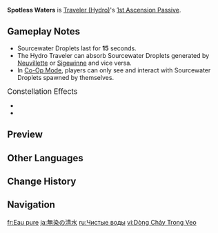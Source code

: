 {{Talent Infobox
|image         = Talent Spotless Waters.png
|character     = Traveler (Hydro)
|type          = 1st Ascension Passive
|info          = After the Dewdrop fired by the Hold Mode of the Aquacrest Saber hits an opponent, a Sourcewater Droplet will be generated near to the Traveler. If the Traveler picks it up, they will restore 7% HP.<br>1 Droplet can be created this way every second, and each use of Aquacrest Saber can create 4 Droplets at most.
|scale_att1    = Max HP
|utility1      = Healing
|utility2      = Sourcewater Droplet
}}
'''Spotless Waters''' is [[Traveler (Hydro)]]'s [[1st Ascension Passive]].

==Gameplay Notes==
* Sourcewater Droplets last for '''15''' seconds.
* The Hydro Traveler can absorb Sourcewater Droplets generated by [[Neuvillette]] or [[Sigewinne]] and vice versa.
* In [[Co-Op Mode]], players can only see and interact with Sourcewater Droplets spawned by themselves.

;<big>Constellation Effects</big>
* {{Talent Note|constellation|1|Swelling Lake}}
* {{Talent Note|constellation|6|Tides of Justice}}

==Preview==
{{Preview|Spotless Waters Preview}}

==Other Languages==
{{Other Languages
|en      = Spotless Waters
|zhs     = 无染的澈水
|zhs_rm  = Wúrǎn de Chèshuǐ
|zht     = 無染的澈水
|zht_rm  = Wúrǎn de Chèshuǐ
|zh_tl   = Clear Untainted Water
|ja      = 無染の清水
|ja_rm   = Musen no Shimizu{{Assumed}}
|ja_tl   = Clear Untainted Water
|ko      = 티 없이 맑은 물
|ko_rm   = 
|ko_tl   = 
|es      = Aguas prístinas
|es_tl   = Pristine Waters
|fr      = Eau pure
|fr_tl   = Pure Water
|ru      = Чистые воды
|ru_tl   = Pure Waters
|th      = Spotless Waters
|vi      = Dòng Chảy Trong Veo
|vi_tl   = 
|de      = Ungetrübtes Wasser
|de_tl   = Untarnished Water
|id      = Spotless Waters
|pt      = Águas Puras
|pt_tl   = 
|tr      = Saf Sular
|tr_tl   = Pure Waters
|it      = Acque incontaminate
|it_tl   = 
}}

==Change History==
{{Change History|4.0}}

==Navigation==
{{Talent Navbox|Traveler (Hydro)}}

[[fr:Eau pure]]
[[ja:無染の清水]]
[[ru:Чистые воды]]
[[vi:Dòng Chảy Trong Veo]]